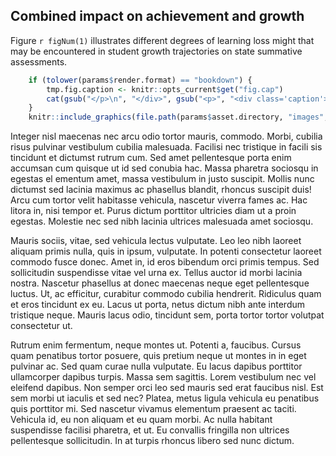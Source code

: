 ## Combined impact on achievement and growth

Figure `r figNum(1)` illustrates different degrees of learning loss might that
may be encountered in student growth trajectories on state summative assessments.

```r

	if (tolower(params$render.format) == "bookdown") {
		tmp.fig.caption <- knitr::opts_current$get("fig.cap")
		cat(gsub("</p>\n", "</div>", gsub("<p>", "<div class='caption'>", markdown::markdownToHTML(text=Gmisc::figCapNo(tmp.fig.caption), fragment.only=TRUE))))
	}
	knitr::include_graphics(file.path(params$asset.directory, "images", "example_figure_3.png"), error = FALSE)
```

Integer nisl maecenas nec arcu odio tortor mauris, commodo. Morbi, cubilia risus
pulvinar vestibulum cubilia malesuada. Facilisi nec tristique in facili sis
tincidunt et dictumst rutrum cum. Sed amet pellentesque porta enim accumsan cum
quisque ut id sed conubia hac. Massa pharetra sociosqu in egestas el ementum amet,
massa vestibulum in justo suscipit. Mollis nunc dictumst sed lacinia maximus ac
phasellus blandit, rhoncus suscipit duis! Arcu cum tortor velit habitasse vehicula,
nascetur viverra fames ac. Hac litora in, nisi tempor et. Purus dictum porttitor
ultricies diam ut a proin egestas. Molestie nec sed nibh lacinia ultrices malesuada
amet sociosqu.

Mauris sociis, vitae, sed vehicula lectus vulputate. Leo leo nibh laoreet aliquam
primis nulla, quis in ipsum, vulputate. In potenti consectetur laoreet commodo
fusce donec. Amet in, id eros bibendum orci primis tempus. Sed sollicitudin
suspendisse vitae vel urna ex. Tellus auctor id morbi lacinia nostra. Nascetur
phasellus at donec maecenas neque eget pellentesque luctus. Ut, ac efficitur,
curabitur commodo cubilia hendrerit. Ridiculus quam et eros tincidunt ex eu. Lacus
ut porta, netus dictum nibh ante interdum tristique neque. Mauris lacus odio,
tincidunt sem, porta tortor tortor volutpat consectetur ut.

Rutrum enim fermentum, neque montes ut. Potenti a, faucibus. Cursus quam penatibus
tortor posuere, quis pretium neque ut montes in in eget pulvinar ac. Sed quam
curae nulla vulputate. Eu lacus dapibus porttitor ullamcorper dapibus turpis.
Massa sem sagittis. Lorem vestibulum nec vel eleifend dapibus. Non semper orci
leo sed mauris sed erat faucibus nisl. Est sem morbi ut iaculis et sed nec? Platea,
metus ligula vehicula eu penatibus quis porttitor mi. Sed nascetur vivamus
elementum praesent ac taciti. Vehicula id, eu non aliquam et eu quam morbi. Ac
nulla habitant suspendisse facilisi pharetra, et ut. Eu convallis fringilla non
ultrices pellentesque sollicitudin. In at turpis rhoncus libero sed nunc dictum.
